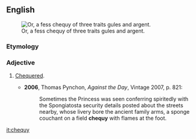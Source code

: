 ==English==
[[File:Counts of Mark Arms.svg|thumb|Or, a fess chequy of three traits gules and argent.]]

===Etymology===
{{archaic spelling of|checky|lang=en}}

===Adjective===
{{en-adj|-}}

# {{label|en|heraldry}} [[chequered|Chequered]].
#* '''2006''', Thomas Pynchon, ''Against the Day'', Vintage 2007, p. 821:
#*: Sometimes the Princess was seen conferring spiritedly with the Spongiatosta security details posted about the streets nearby, whose livery bore the ancient family arms, a sponge couchant on a field '''chequy''' with flames at the foot.

[[it:chequy]]